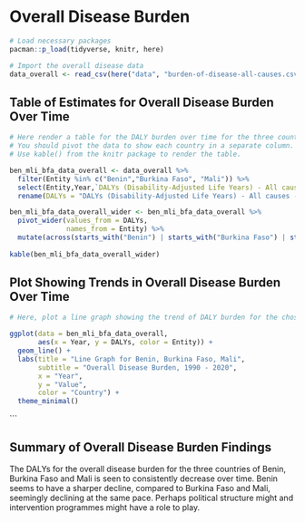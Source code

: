 # Overall Disease Burden

```r
# Load necessary packages
pacman::p_load(tidyverse, knitr, here)

# Import the overall disease data
data_overall <- read_csv(here("data", "burden-of-disease-all-causes.csv"))

```

## Table of Estimates for Overall Disease Burden Over Time

```r
# Here render a table for the DALY burden over time for the three countries 
# You should pivot the data to show each country in a separate column.
# Use kable() from the knitr package to render the table.

ben_mli_bfa_data_overall <- data_overall %>% 
  filter(Entity %in% c("Benin","Burkina Faso", "Mali")) %>% 
  select(Entity,Year,`DALYs (Disability-Adjusted Life Years) - All causes - Sex: Both - Age: Age-standardized (Rate)`) %>% 
  rename(DALYs = "DALYs (Disability-Adjusted Life Years) - All causes - Sex: Both - Age: Age-standardized (Rate)")

ben_mli_bfa_data_overall_wider <- ben_mli_bfa_data_overall %>% 
  pivot_wider(values_from = DALYs,
              names_from = Entity) %>% 
  mutate(across(starts_with("Benin") | starts_with("Burkina Faso") | starts_with("Mali"), ~round(., digits = 0)))
  
kable(ben_mli_bfa_data_overall_wider)
```


## Plot Showing Trends in Overall Disease Burden Over Time

```r
# Here, plot a line graph showing the trend of DALY burden for the chosen countries over time. You can use ggplot2 to create this plot. Each country's line should be a different color.

ggplot(data = ben_mli_bfa_data_overall,
       aes(x = Year, y = DALYs, color = Entity)) +
  geom_line() +
  labs(title = "Line Graph for Benin, Burkina Faso, Mali",
       subtitle = "Overall Disease Burden, 1990 - 2020",
       x = "Year",
       y = "Value",
       color = "Country") +
  theme_minimal()
```
```

## Summary of Overall Disease Burden Findings

The DALYs for the overall disease burden for the three countries of Benin, Burkina Faso and Mali is seen to consistently decrease over time. Benin seems to have a sharper decline, compared to Burkina Faso and Mali, seemingly declining at the same pace. Perhaps political structure might and intervention programmes might have a role to play.
